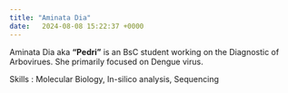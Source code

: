 ```yaml
---
title: "Aminata Dia"
date:   2024-08-08 15:22:37 +0000
---
```



Aminata Dia aka **"Pedri"** is an  BsC student working on the  Diagnostic of Arbovirues. She primarily focused on Dengue virus.


Skills : Molecular Biology, In-silico analysis, Sequencing


















